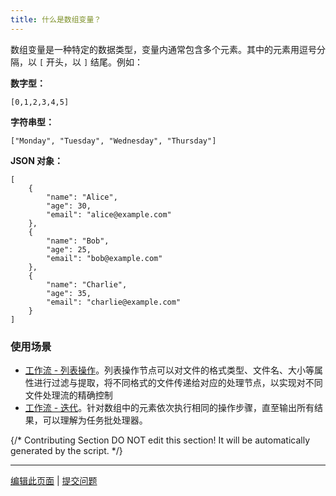 ```yaml
---
title: 什么是数组变量？
---
```



数组变量是一种特定的数据类型，变量内通常包含多个元素。其中的元素用逗号分隔，以 `[` 开头，以 `]` 结尾。例如：

**数字型：**

```
[0,1,2,3,4,5]
```

**字符串型：**

```
["Monday", "Tuesday", "Wednesday", "Thursday"]
```

**JSON 对象：**

```
[
    {
        "name": "Alice",
        "age": 30,
        "email": "alice@example.com"
    },
    {
        "name": "Bob",
        "age": 25,
        "email": "bob@example.com"
    },
    {
        "name": "Charlie",
        "age": 35,
        "email": "charlie@example.com"
    }
]
```

### 使用场景

* [工作流 - 列表操作](../../guides/workflow/node/list-operator)。列表操作节点可以对文件的格式类型、文件名、大小等属性进行过滤与提取，将不同格式的文件传递给对应的处理节点，以实现对不同文件处理流的精确控制
*   [工作流 - 迭代](../../guides/workflow/node/iteration)。针对数组中的元素依次执行相同的操作步骤，直至输出所有结果，可以理解为任务批处理器。

{/*
Contributing Section
DO NOT edit this section!
It will be automatically generated by the script.
*/}

---

[编辑此页面](https://github.com/langgenius/dify-docs/edit/main/zh-hans/learn-more/extended-reading/what-is-array-variable.mdx) | [提交问题](https://github.com/langgenius/dify-docs/issues/new?template=docs.yml)

